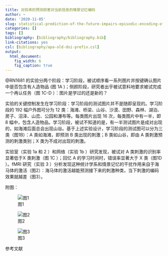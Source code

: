```yaml
---
title: 对将来的预测损害对当前信息的情景记忆编码
author: ~
date: '2020-11-05'
slug: statistical-prediction-of-the-future-impairs-episodic-encoding-of-the-present
categories: []
tags: []
bibliography: [bibliography/bibliography.bib]
link-citations: yes
csl: [bibliography/apa-old-doi-prefix.csl]
output:
  html_document:
    fig_width: 6
    fig_caption: true
---
```


@RN1681 的实验分两个阶段：学习阶段，被试顺序看一系列图片并按键确认图片中是否包含有人造物品 (图 1A )；侧颜阶段，研究者出乎被试意料地要求被试完成一个再认任务（图 1C-D ）：图片是学过的还是新的？

实验的关键控制发生在学习阶段：学习阶段的测试图片并不是随即呈现的。学习阶段的 192 幅户外图可分为 12 类：海滩、桥梁、山谷、沙漠、田野、森林、湖泊、房子、沼泽、山峦、公园和瀑布等。每类图片出现 16 次，每类图片中有一半，即 8 幅中，包含人造物品。学习阶段，被试不知道的是，有一半测试图片是成对出现的，如海滩后面总会出现山谷。基于上述实验设计，学习阶段的测试图可以分为三类（图1B）：A 类如海滩，即预测 B 类出现的刺激；B 类如山谷，即由 A 类刺激预测的刺激类别；X 类为不成对出现的刺激。

实验室（实验 1a 和 2 ）和网络（实验 1b ）研究发现，被试对 A 类刺激的识别率显著低于X 类刺激（图 1C ）；回忆 A 的学习时间时，错误率显著大于 X 类（图1D ）。fMRI 研究（实验 3 ）分析发现这种统计学系和情景记忆的干扰作用来自于海马体的激活（图2）：海马体的激活越能预测接下来的刺激种类，当下刺激的编码效果就越差（图3）。

附图：

![图1](https://supporting-information.oss-cn-beijing.aliyuncs.com/posts/2020-11-05-statistical-prediction-of-the-future-impairs-episodic-encoding-of-the-present-Fig-1.png)

![图2](https://supporting-information.oss-cn-beijing.aliyuncs.com/posts/2020-11-05-statistical-prediction-of-the-future-impairs-episodic-encoding-of-the-present-Fig-2.png)

![图3](https://supporting-information.oss-cn-beijing.aliyuncs.com/posts/2020-11-05-statistical-prediction-of-the-future-impairs-episodic-encoding-of-the-present-Fig-3.png)

参考文献
